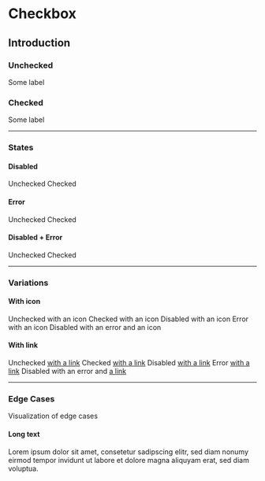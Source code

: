 
# Checkbox

## Introduction

### Unchecked

<Example noTheme={true} className="sg-example">
  <React.Fragment>
    <p-checkbox name="some-name" value="some-value">Some label</p-checkbox>
  </React.Fragment>
</Example>

### Checked

<Example noTheme={true} className="sg-example">
  <React.Fragment>
    <p-checkbox name="some-name" value="some-value" checked="true">Some label</p-checkbox>
  </React.Fragment>
</Example>

---

### States

#### Disabled

<Example noTheme={true} className="sg-example">
  <React.Fragment>
    <p-checkbox name="some-name" value="some-value" disabled="true">Unchecked</p-checkbox>
    <p-checkbox name="some-name" value="some-value" disabled="true" checked="true">Checked</p-checkbox>
  </React.Fragment>
</Example>

#### Error

<Example noTheme={true} className="sg-example">
  <React.Fragment>
    <p-checkbox name="some-name" value="some-value" error="true">Unchecked</p-checkbox>
    <p-checkbox name="some-name" value="some-value" error="true" checked="true">Checked</p-checkbox>
  </React.Fragment>
</Example>

#### Disabled + Error

<Example noTheme={true} className="sg-example">
  <React.Fragment>
    <p-checkbox name="some-name" value="some-value" disabled="true" error="true">Unchecked</p-checkbox>
    <p-checkbox name="some-name" value="some-value" disabled="true" error="true" checked="true">Checked</p-checkbox>
  </React.Fragment>
</Example>

---

### Variations

#### With icon

<Example noTheme={true} className="sg-example">
  <React.Fragment>
    <p-checkbox name="some-name" value="some-value">
      Unchecked <p-icon source="porsche-driving-experience"></p-icon> with an icon
    </p-checkbox>
    <p-checkbox name="some-name" value="some-value" checked="true">
      Checked <p-icon source="porsche-driving-experience"></p-icon> with an icon
    </p-checkbox>
    <p-checkbox name="some-name" value="some-value" disabled="true">
      Disabled <p-icon source="porsche-driving-experience"></p-icon> with an icon
    </p-checkbox>
    <p-checkbox name="some-name" value="some-value" error="true">
      Error <p-icon source="porsche-driving-experience"></p-icon> with an icon
    </p-checkbox>
    <p-checkbox name="some-name" value="some-value" disabled="true" error="true">
      Disabled with an error and <p-icon source="porsche-driving-experience"></p-icon> an icon
    </p-checkbox>
  </React.Fragment>
</Example>

#### With link

<Example noTheme={true} className="sg-example">
  <React.Fragment>
    <p-checkbox name="some-name" value="some-value">
      Unchecked <a href="#" target="_blank">with a link</a>
    </p-checkbox>
    <p-checkbox name="some-name" value="some-value" checked="true">
      Checked <a href="#" target="_blank">with a link</a>
    </p-checkbox>
    <p-checkbox name="some-name" value="some-value" disabled="true">
      Disabled <a href="#" target="_blank">with a link</a>
    </p-checkbox>
    <p-checkbox name="some-name" value="some-value" error="true">
      Error <a href="#" target="_blank">with a link</a>
    </p-checkbox>
    <p-checkbox name="some-name" value="some-value" disabled="true" error="true">
      Disabled with an error and <a href="#" target="_blank">a link</a>
    </p-checkbox>
  </React.Fragment>
</Example>

---

### Edge Cases

Visualization of edge cases

#### Long text

<Example noTheme={true} className="sg-example">
  <React.Fragment>
    <div style={{"max-width": "320px"}}>
      <p-checkbox name="some-name" value="some-value">Lorem ipsum dolor sit amet, consetetur sadipscing elitr, sed diam nonumy eirmod tempor invidunt ut labore et dolore magna aliquyam erat, sed diam voluptua.</p-checkbox>
    </div>
  </React.Fragment>
</Example>
